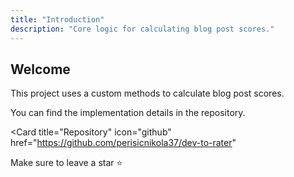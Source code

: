 ```yaml
---
title: "Introduction"
description: "Core logic for calculating blog post scores."
---
```


## Welcome

This project uses a custom methods to calculate blog post scores.

You can find the implementation details in the repository.

<Card
  title="Repository"
  icon="github"
  href="https://github.com/perisicnikola37/dev-to-rater"
>
  Make sure to leave a star ⭐
</Card>
